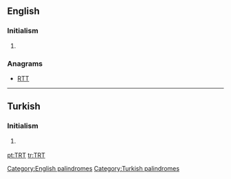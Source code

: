 ==English==

===Initialism===
{{en-initialism}}

# {{transportation}} {{initialism of|w:Transportation Research Thesaurus|Transportation Research Thesaurus}}

===Anagrams===
* [[RTT#English|RTT]] 

[[Category:English palindromes]]

----

==Turkish==

===Initialism===
{{tr-initialism}}

# {{media|lang=tr}} {{initialism of|w:Türkiye Radyo Televizyon Kurumu|Türkiye Radyo Televizyon|lang=tr}} {{gloss|Turkish Radio and Television Corporation}}

[[Category:Turkish palindromes]]

[[pt:TRT]]
[[tr:TRT]]